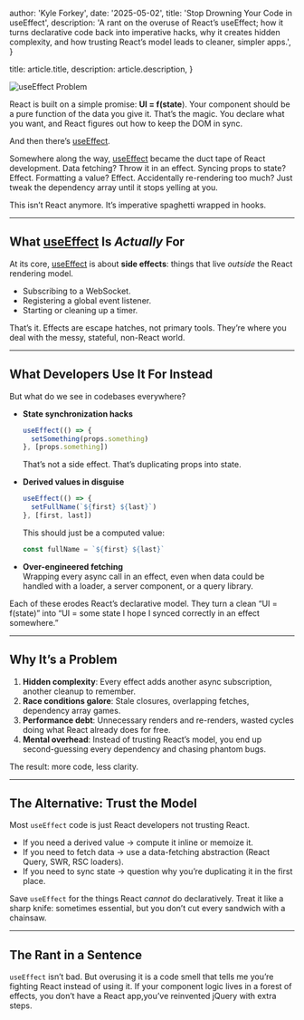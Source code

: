 
  author: 'Kyle Forkey',
  date: '2025-05-02',
  title: 'Stop Drowning Your Code in useEffect',
  description:
    'A rant on the overuse of React’s useEffect; how it turns declarative code back into imperative hacks, why it creates hidden complexity, and how trusting React’s model leads to cleaner, simpler apps.',
}

  title: article.title,
  description: article.description,
}


 <div className='relative bg-gradient-to-br from-sky-800/90 to-blue-900/90 pl-8 md:pl-12 pt-8 md:pt-12 rounded-md'>
    <Image
      src={hookProblem}
      alt="useEffect Problem"
      className='relative z-10 rounded-lg shadow-2xl w-full h-auto'
    />
  </div>

React is built on a simple promise: **UI = f(state**). Your component should be a pure function of the data you give it. That’s the magic. You declare what you want, and React figures out how to keep the DOM in sync.  

And then there’s [useEffect](#).  

Somewhere along the way, [useEffect](#) became the duct tape of React development. Data fetching? Throw it in an effect. Syncing props to state? Effect. Formatting a value? Effect. Accidentally re-rendering too much? Just tweak the dependency array until it stops yelling at you.  

This isn’t React anymore. It’s imperative spaghetti wrapped in hooks.

---

## What [useEffect](#) Is *Actually* For

At its core, [useEffect](#) is about **side effects**: things that live *outside* the React rendering model.  
- Subscribing to a WebSocket.  
- Registering a global event listener.  
- Starting or cleaning up a timer.  

That’s it. Effects are escape hatches, not primary tools. They’re where you deal with the messy, stateful, non-React world.

---

## What Developers Use It For Instead

But what do we see in codebases everywhere?  

- **State synchronization hacks**  
  ```ts
  useEffect(() => {
    setSomething(props.something)
  }, [props.something])
  ```  
  That’s not a side effect. That’s duplicating props into state.  

- **Derived values in disguise**  
  ```ts
  useEffect(() => {
    setFullName(`${first} ${last}`)
  }, [first, last])
  ```  
  This should just be a computed value:  
  ```ts
  const fullName = `${first} ${last}`
  ```  

- **Over-engineered fetching**  
  Wrapping every async call in an effect, even when data could be handled with a loader, a server component, or a query library.  

Each of these erodes React’s declarative model. They turn a clean “UI = f(state)” into “UI = some state I hope I synced correctly in an effect somewhere.”

---

## Why It’s a Problem

1. **Hidden complexity**: Every effect adds another async subscription, another cleanup to remember.  
2. **Race conditions galore**: Stale closures, overlapping fetches, dependency array games.  
3. **Performance debt**: Unnecessary renders and re-renders, wasted cycles doing what React already does for free.  
4. **Mental overhead**: Instead of trusting React’s model, you end up second-guessing every dependency and chasing phantom bugs.  

The result: more code, less clarity.

---

## The Alternative: Trust the Model

Most `useEffect` code is just React developers not trusting React.  

- If you need a derived value → compute it inline or memoize it.  
- If you need to fetch data → use a data-fetching abstraction (React Query, SWR, RSC loaders).  
- If you need to sync state → question why you’re duplicating it in the first place.  

Save `useEffect` for the things React *cannot* do declaratively. Treat it like a sharp knife: sometimes essential, but you don’t cut every sandwich with a chainsaw.

---

## The Rant in a Sentence

`useEffect` isn’t bad. But overusing it is a code smell that tells me you’re fighting React instead of using it. If your component logic lives in a forest of effects, you don’t have a React app,you’ve reinvented jQuery with extra steps.
